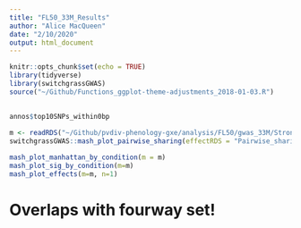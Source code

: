 ```yaml
---
title: "FL50_33M_Results"
author: "Alice MacQueen"
date: "2/10/2020"
output: html_document
---
```


```r
knitr::opts_chunk$set(echo = TRUE)
library(tidyverse)
library(switchgrassGWAS)
source("~/Github/Functions_ggplot-theme-adjustments_2018-01-03.R")
```

## 

```r
annos$top10SNPs_within0bp
```

```r
m <- readRDS("~/Github/pvdiv-phenology-gxe/analysis/FL50/gwas_33M/Strong_Effects28384SNPs.rds")
switchgrassGWAS::mash_plot_pairwise_sharing(effectRDS = "Pairwise_sharing_Strong_Effects_28384SNPs.rds")

mash_plot_manhattan_by_condition(m = m)
mash_plot_sig_by_condition(m=m)
mash_plot_effects(m=m, n=1)
```

# Overlaps with fourway set!

